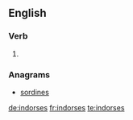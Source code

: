 ==English==

===Verb===
{{head|en|verb form}}

# {{en-third-person singular of|indorse}}

===Anagrams===
* [[sordines#English|sordines]]

[[de:indorses]]
[[fr:indorses]]
[[te:indorses]]
